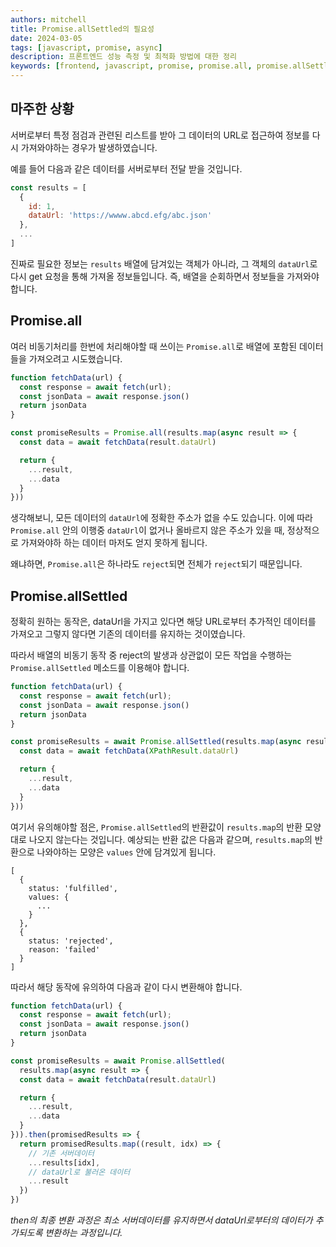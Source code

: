 ```yaml
---
authors: mitchell
title: Promise.allSettled의 필요성
date: 2024-03-05
tags: [javascript, promise, async]
description: 프론트엔드 성능 측정 및 최적화 방법에 대한 정리
keywords: [frontend, javascript, promise, promise.all, promise.allSettled]
---
```


## 마주한 상황
서버로부터 특정 점검과 관련된 리스트를 받아 그 데이터의 URL로 접근하여 정보를 다시 가져와야하는 경우가 발생하였습니다.

예를 들어 다음과 같은 데이터를 서버로부터 전달 받을 것입니다.
```js
const results = [
  {
    id: 1,
    dataUrl: 'https://wwww.abcd.efg/abc.json' 
  },
  ...
]
```

진짜로 필요한 정보는 `results` 배열에 담겨있는 객체가 아니라, 그 객체의 `dataUrl`로 다시 get 요청을 통해 가져올 정보들입니다. 즉, 배열을 순회하면서 정보들을 가져와야합니다.

## Promise.all
여러 비동기처리를 한번에 처리해야할 때 쓰이는 `Promise.all`로 배열에 포함된 데이터들을 가져오려고 시도했습니다.

```js
function fetchData(url) {
  const response = await fetch(url);
  const jsonData = await response.json()
  return jsonData
}

const promiseResults = Promise.all(results.map(async result => {
  const data = await fetchData(result.dataUrl)

  return {
    ...result,
    ...data
  }
}))
```

생각해보니, 모든 데이터의 `dataUrl`에 정확한 주소가 없을 수도 있습니다. 이에 따라 `Promise.all` 안의 이행중 `dataUrl`이 없거나 올바르지 않은 주소가 있을 때, 정상적으로 가져와야하 하는 데이터 마저도 얻지 못하게 됩니다.

왜냐하면, `Promise.all`은 하나라도 `reject`되면 전체가 `reject`되기 때문입니다.

## Promise.allSettled
정확히 원하는 동작은, dataUrl을 가지고 있다면 해당 URL로부터 추가적인 데이터를 가져오고 그렇지 않다면 기존의 데이터를 유지하는 것이였습니다.

따라서 배열의 비동기 동작 중 reject의 발생과 상관없이 모든 작업을 수행하는 `Promise.allSettled` 메소드를 이용해야 합니다.

```js
function fetchData(url) {
  const response = await fetch(url);
  const jsonData = await response.json()
  return jsonData
}

const promiseResults = await Promise.allSettled(results.map(async result => {
  const data = await fetchData(XPathResult.dataUrl)

  return {
    ...result,
    ...data
  }
}))
```

여기서 유의해야할 점은, `Promise.allSettled`의 반환값이 `results.map`의 반환 모양대로 나오지 않는다는 것입니다. 예상되는 반환 값은 다음과 같으며, `results.map`의 반환으로 나와야하는 모양은 `values` 안에 담겨있게 됩니다.

```
[
  {
    status: 'fulfilled',
    values: {
      ...
    }
  },
  {
    status: 'rejected',  
    reason: 'failed'
  }
]
```

따라서 해당 동작에 유의하여 다음과 같이 다시 변환해야 합니다.

```js
function fetchData(url) {
  const response = await fetch(url);
  const jsonData = await response.json()
  return jsonData
}

const promiseResults = await Promise.allSettled(
  results.map(async result => {
  const data = await fetchData(result.dataUrl)

  return {
    ...result,
    ...data
  }
})).then(promisedResults => {
  return promisedResults.map((result, idx) => {
    // 기존 서버데이터
    ...results[idx],
    // dataUrl로 불러온 데이터
    ...result
  })
})
```

*then의 최종 변환 과정은 최소 서버데이터를 유지하면서 dataUrl로부터의 데이터가 추가되도록 변환하는 과정입니다.*
